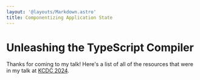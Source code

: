 ```yaml
---
layout: '@layouts/Markdown.astro'
title: Componentizing Application State
---
```


# Unleashing the TypeScript Compiler

Thanks for coming to my talk! Here's a list of all of the resources that were in my talk at [KCDC
2024](https://kcdc.info).
